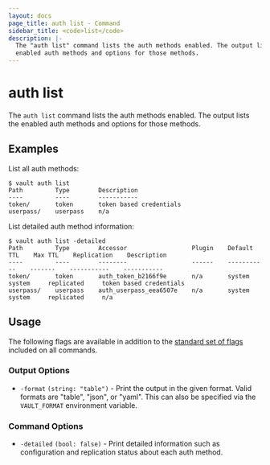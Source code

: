 ```yaml
---
layout: docs
page_title: auth list - Command
sidebar_title: <code>list</code>
description: |-
  The "auth list" command lists the auth methods enabled. The output lists the
  enabled auth methods and options for those methods.
---
```


# auth list

The `auth list` command lists the auth methods enabled. The output lists the
enabled auth methods and options for those methods.

## Examples

List all auth methods:

```text
$ vault auth list
Path         Type        Description
----         ----        -----------
token/       token       token based credentials
userpass/    userpass    n/a
```

List detailed auth method information:

```text
$ vault auth list -detailed
Path         Type        Accessor                  Plugin    Default TTL    Max TTL    Replication    Description
----         ----        --------                  ------    -----------    -------    -----------    -----------
token/       token       auth_token_b2166f9e       n/a       system         system     replicated     token based credentials
userpass/    userpass    auth_userpass_eea6507e    n/a       system         system     replicated     n/a
```

## Usage

The following flags are available in addition to the [standard set of
flags](/docs/commands/index.html) included on all commands.

### Output Options

- `-format` `(string: "table")` - Print the output in the given format. Valid
  formats are "table", "json", or "yaml". This can also be specified via the
  `VAULT_FORMAT` environment variable.

### Command Options

- `-detailed` `(bool: false)` - Print detailed information such as configuration
  and replication status about each auth method.
